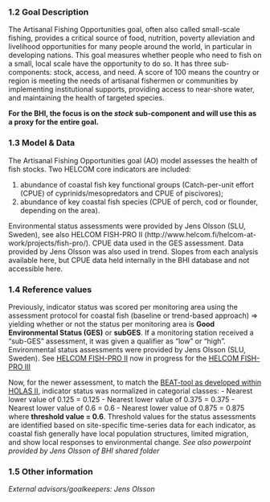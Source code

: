 ### 1.2 Goal Description

The Artisanal Fishing Opportunities goal, often also called small-scale fishing, provides a critical source of food, nutrition, poverty alleviation and livelihood opportunities for many people around the world, in particular in developing nations. 
This goal measures whether people who need to fish on a small, local scale have the opportunity to do so. 
It has three sub-components: stock, access, and need. 
A score of 100 means the country or region is meeting the needs of artisanal fishermen or communities by implementing institutional supports, providing access to near-shore water, and maintaining the health of targeted species.

**For the BHI, the focus is on the *stock* sub-component and will use this as a proxy for the entire goal.**

### 1.3 Model & Data

The Artisanal Fishing Opportunities goal (AO) model assesses the health of fish stocks.
Two HELCOM core indicators are included:

(1) abundance of coastal fish key functional groups (Catch-per-unit effort (CPUE) of cyprinids/mesopredators and CPUE of piscivores);
(2) abundance of key coastal fish species (CPUE of perch, cod or flounder, depending on the area). 

Environmental status assessments were provided by Jens Olsson (SLU, Sweden), see also HELCOM FISH-PRO II (http://www.helcom.fi/helcom-at-work/projects/fish-pro/).  CPUE data used in the GES assessment. Data provided by Jens Olsson was also used in trend. Slopes from each analysis available here, but CPUE data held internally in the BHI database and not accessible here.

### 1.4 Reference values

Previously, indicator status was scored per monitoring area using the assessment protocol for coastal fish (baseline or trend-based approach) => yielding whether or not the status per monitoring area is **Good Environmental Status (GES)** or **subGES**. If a monitoring station received a "sub-GES" assessment, it was given a qualifier as "low" or "high".  
Environmental status assessments were provided by Jens Olsson (SLU, Sweden). See [HELCOM FISH-PRO II](http://www.helcom.fi/helcom-at-work/projects/fish-pro/) now in progress for the [HELCOM FISH-PRO III](https://helcom.fi/helcom-at-work/projects/fish-pro-iii/) 

Now, for the newer assessment, to match the [BEAT-tool as developed within HOLAS II](http://stateofthebalticsea.helcom.fi/wp-content/uploads/2017/07/HELCOM_The_integrated_assessment_of_biodiversity_supplementary_report_first_version_2017.pdf), indicator status was normalized in categorial classes:
- Nearest lower value of 0.125 = 0.125
- Nearest lower value of 0.375 = 0.375
- Nearest lower value of 0.6 = 0.6
- Nearest lower value of 0.875 = 0.875
where **threshold value = 0.6**. 
Threshold values for the status assessments are identified based on site-specific time-series data for each indicator, as coastal fish generally have local population structures, limited migration, and show local responses to environmental change. _See also powerpoint provided by Jens Olsson of BHI shared folder_

### 1.5 Other information

_External advisors/goalkeepers: Jens Olsson_
